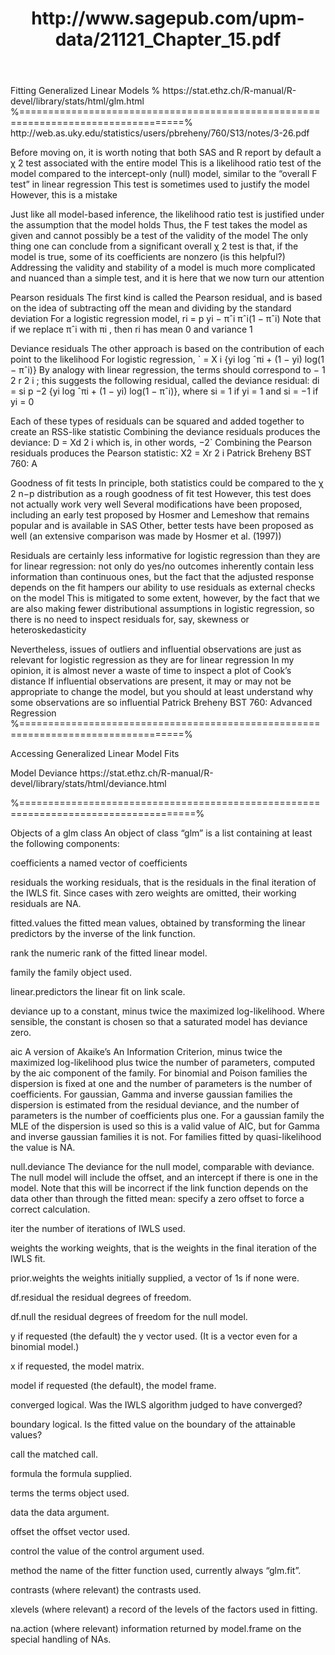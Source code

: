 % http://www.sagepub.com/upm-data/21121_Chapter_15.pdf
Fitting Generalized Linear Models
% https://stat.ethz.ch/R-manual/R-devel/library/stats/html/glm.html
%==================================================================================%
http://web.as.uky.edu/statistics/users/pbreheny/760/S13/notes/3-26.pdf

Before moving on, it is worth noting that both SAS and R
report by default a χ
2
test associated with the entire model
This is a likelihood ratio test of the model compared to the
intercept-only (null) model, similar to the “overall F test” in
linear regression
This test is sometimes used to justify the model
However, this is a mistake

Just like all model-based inference, the likelihood ratio test is
justified under the assumption that the model holds
Thus, the F test takes the model as given and cannot
possibly be a test of the validity of the model
The only thing one can conclude from a significant overall χ
2
test is that, if the model is true, some of its coefficients are
nonzero (is this helpful?)
Addressing the validity and stability of a model is much more
complicated and nuanced than a simple test, and it is here
that we now turn our attention

Pearson residuals
The first kind is called the Pearson residual, and is based on
the idea of subtracting off the mean and dividing by the
standard deviation
For a logistic regression model,
ri = p
yi − πˆi
πˆi(1 − πˆi)
Note that if we replace πˆi with πi
, then ri has mean 0 and
variance 1

Deviance residuals
The other approach is based on the contribution of each point
to the likelihood
For logistic regression,
` =
X
i
{yi
log ˆπi + (1 − yi) log(1 − πˆi)}
By analogy with linear regression, the terms should correspond
to −
1
2
r
2
i
; this suggests the following residual, called the
deviance residual:
di = si
p
−2 {yi
log ˆπi + (1 − yi) log(1 − πˆi)},
where si = 1 if yi = 1 and si = −1 if yi = 0


Each of these types of residuals can be squared and added
together to create an RSS-like statistic
Combining the deviance residuals produces the deviance:
D =
Xd
2
i
which is, in other words, −2`
Combining the Pearson residuals produces the Pearson
statistic:
X2 =
Xr
2
i
Patrick Breheny BST 760: A

Goodness of fit tests
In principle, both statistics could be compared to the χ
2
n−p
distribution as a rough goodness of fit test
However, this test does not actually work very well
Several modifications have been proposed, including an early
test proposed by Hosmer and Lemeshow that remains popular
and is available in SAS
Other, better tests have been proposed as well (an extensive
comparison was made by Hosmer et al. (1997))


Residuals are certainly less informative for logistic regression
than they are for linear regression: not only do yes/no
outcomes inherently contain less information than continuous
ones, but the fact that the adjusted response depends on the
fit hampers our ability to use residuals as external checks on
the model
This is mitigated to some extent, however, by the fact that we
are also making fewer distributional assumptions in logistic
regression, so there is no need to inspect residuals for, say,
skewness or heteroskedasticity


Nevertheless, issues of outliers and influential observations are
just as relevant for logistic regression as they are for linear
regression
In my opinion, it is almost never a waste of time to inspect a
plot of Cook’s distance
If influential observations are present, it may or may not be
appropriate to change the model, but you should at least
understand why some observations are so influential
Patrick Breheny BST 760: Advanced Regression 
%==================================================================================%




Accessing Generalized Linear Model Fits



Model Deviance
https://stat.ethz.ch/R-manual/R-devel/library/stats/html/deviance.html

%====================================================================================%

Objects of a glm class
An object of class "glm" is a list containing at least the following components: 

coefficients a named vector of coefficients
 
residuals the working residuals, that is the residuals in the final iteration of the IWLS fit. Since cases with zero weights are omitted, their working residuals are NA.
 
fitted.values the fitted mean values, obtained by transforming the linear predictors by the inverse of the link function.
 
rank the numeric rank of the fitted linear model.
 
family the family object used.
 
linear.predictors the linear fit on link scale.
 
deviance up to a constant, minus twice the maximized log-likelihood. Where sensible, the constant is chosen so that a saturated model has deviance zero.
 
aic A version of Akaike's An Information Criterion, minus twice the maximized log-likelihood plus twice the number of parameters, computed by the aic component of the family. For binomial and Poison families the dispersion is fixed at one and the number of parameters is the number of coefficients. For gaussian, Gamma and inverse gaussian families the dispersion is estimated from the residual deviance, and the number of parameters is the number of coefficients plus one. For a gaussian family the MLE of the dispersion is used so this is a valid value of AIC, but for Gamma and inverse gaussian families it is not. For families fitted by quasi-likelihood the value is NA.
 
null.deviance The deviance for the null model, comparable with deviance. The null model will include the offset, and an intercept if there is one in the model. Note that this will be incorrect if the link function depends on the data other than through the fitted mean: specify a zero offset to force a correct calculation.
 
iter the number of iterations of IWLS used.
 
weights the working weights, that is the weights in the final iteration of the IWLS fit.
 
prior.weights the weights initially supplied, a vector of 1s if none were.
 
df.residual the residual degrees of freedom.
 
df.null the residual degrees of freedom for the null model.
 
y if requested (the default) the y vector used. (It is a vector even for a binomial model.)
 
x if requested, the model matrix.
 
model if requested (the default), the model frame.
 
converged logical. Was the IWLS algorithm judged to have converged?
 
boundary logical. Is the fitted value on the boundary of the attainable values?
 
call the matched call.
 
formula the formula supplied.
 
terms the terms object used.
 
data the data argument.
 
offset the offset vector used.
 
control the value of the control argument used.
 
method the name of the fitter function used, currently always "glm.fit".
 
contrasts (where relevant) the contrasts used.
 
xlevels (where relevant) a record of the levels of the factors used in fitting.
 
na.action (where relevant) information returned by model.frame on the special handling of NAs.
 
